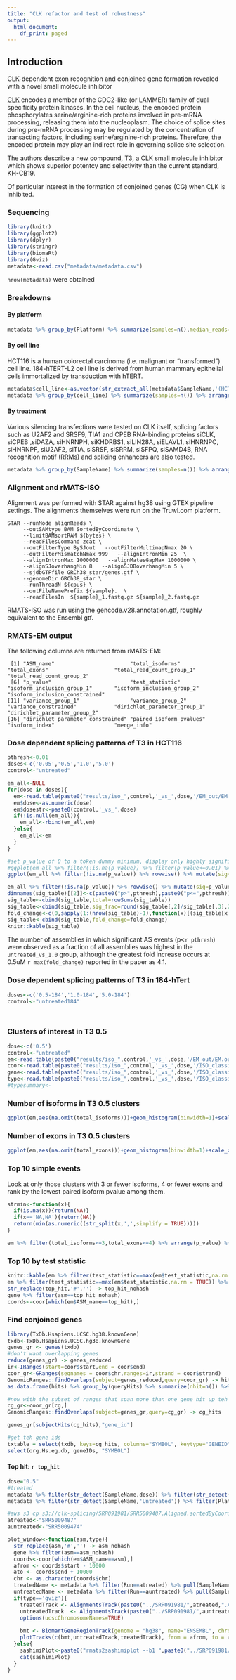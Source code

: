 ```yaml
---
title: "CLK refactor and test of robustness"
output:
  html_document:
    df_print: paged
---
```


## Introduction
CLK-dependent exon recognition and conjoined gene formation revealed with a novel small molecule inhibitor

[CLK](https://www.ncbi.nlm.nih.gov/gene?Db=gene&Cmd=ShowDetailView&TermToSearch=1195) encodes a member of the CDC2-like (or LAMMER) family of dual specificity protein kinases. In the cell nucleus, the encoded protein phosphorylates serine/arginine-rich proteins involved in pre-mRNA processing, releasing them into the nucleoplasm. The choice of splice sites during pre-mRNA processing may be regulated by the concentration of transacting factors, including serine/arginine-rich proteins. Therefore, the encoded protein may play an indirect role in governing splice site selection.

The authors describe a new compound, T3, a CLK small molecule inhibitor which shows superior potentcy and selectivity than the current standard, KH-CB19.

Of particular interest in the formation of conjoined genes (CG) when CLK is inhibited.


### Sequencing

```r
library(knitr)
library(ggplot2)
library(dplyr)
library(stringr)
library(biomaRt)
library(Gviz)
metadata<-read.csv("metadata/metadata.csv")
```

`nrow(metadata)` were obtained

### Breakdowns
#### By platform
```r
metadata %>% group_by(Platform) %>% summarize(samples=n(),median_reads=median(spots))
```

#### By cell line

HCT116 is a human colorectal carcinoma (i.e. malignant or "transformed") cell line. 184-hTERT-L2 cell line is derived from human mammary epithelial cells immortalized by transduction with hTERT.

```r
metadata$cell_line<-as.vector(str_extract_all(metadata$SampleName,'(HCT116|184-hTert)',simplify=TRUE))
metadata %>% group_by(cell_line) %>% summarize(samples=n()) %>% arrange(-samples)
```

#### By treatment

Various silencing transfections were tested on CLK itself, splicing factors such as U2AF2 and SRSF9, TIA1 and CPEB RNA-binding proteins
siCLK, siCPEB ,siDAZA, siHNRNPH, siKHDRBS1, siLIN28A, siELAVL1, siHNRNPC, siHNRNPF, siU2AF2, siTIA, siSRSF, siSRRM, siSFPQ, siSAMD4B, 
RNA recognition motif (RRMs) and splicing enhancers are also tested.


```r
metadata %>% group_by(SampleName) %>% summarize(samples=n()) %>% arrange(-samples)
```

### Alignment and rMATS-ISO
Alignment was performed with STAR against hg38 using GTEX pipeline settings. The alignments themselves were run on the Truwl.com platform.

```
STAR --runMode alignReads \
     --outSAMtype BAM SortedByCoordinate \
     --limitBAMsortRAM ${bytes} \
     --readFilesCommand zcat \
     --outFilterType BySJout   --outFilterMultimapNmax 20 \
     --outFilterMismatchNmax 999   --alignIntronMin 25  \
     --alignIntronMax 1000000   --alignMatesGapMax 1000000 \
     --alignSJoverhangMin 8   --alignSJDBoverhangMin 5 \
     --sjdbGTFfile GRCh38_star/genes.gtf \
     --genomeDir GRCh38_star \
     --runThreadN ${cpus} \
     --outFileNamePrefix ${sample}.  \
     --readFilesIn  ${sample}_1.fastq.gz ${sample}_2.fastq.gz
```

RMATS-ISO was run using the gencode.v28.annotation.gtf, roughly equivalent to the Ensembl gtf.


### RMATS-EM output

The following columns are returned from rMATS-EM:
```
 [1] "ASM_name"                        "total_isoforms"                  "total_exons"                     "total_read_count_group_1"        "total_read_count_group_2"       
 [6] "p_value"                         "test_statistic"                  "isoform_inclusion_group_1"       "isoform_inclusion_group_2"       "isoform_inclusion_constrained"  
[11] "variance_group_1"                "variance_group_2"                "variance_constrained"            "dirichlet_parameter_group_1"     "dirichlet_parameter_group_2"    
[16] "dirichlet_parameter_constrained" "paired_isoform_pvalues"          "isoform_index"                   "merge_info"   
```

### Dose dependent splicing patterns of T3 in HCT116

```r
pthresh<-0.01
doses<-c('0.05','0.5','1.0','5.0')
control<-"untreated"
```

```r
em_all<-NULL
for(dose in doses){
  em<-read.table(paste0("results/iso_",control,'_vs_',dose,'/EM_out/EM.out'),comment.char = '',strip.white = TRUE, header=TRUE)
  em$dose<-as.numeric(dose)
  em$dosestr<-paste0(control,'_vs_',dose)
  if(!is.null(em_all)){
    em_all<-rbind(em_all,em)
  }else{
    em_all<-em
  }
}

#set p_value of 0 to a token dummy minimum, display only highly significant assemblies
#ggplot(em_all %>% filter(!is.na(p_value)) %>% filter(p_value<=0.01) %>% rowwise() %>% dplyr::mutate(p_value = max(p_value,1e-16)),aes(-log(p_value)))+geom_histogram(binwidth=1)+facet_wrap(.~dose)
ggplot(em_all %>% filter(!is.na(p_value)) %>% rowwise() %>% mutate(sig=ifelse(p_value<=pthresh,paste0("p<=",pthresh),paste0("p>",pthresh))),aes(sig,fill=dose))+geom_bar(stat="count")+ylab("Number of ASM clusters")+xlab("Sig level")+facet_wrap(.~dosestr)
```


```r
em_all %>% filter(!is.na(p_value)) %>% rowwise() %>% mutate(sig=p_value<=pthresh) %>% group_by(dose,sig) %>% summarize(cnt=n()) %>% reshape2::acast(dose~sig) -> sig_table
dimnames(sig_table)[[2]]<-c(paste0("p>",pthresh),paste0("p<=",pthresh))
sig_table<-cbind(sig_table,total=rowSums(sig_table))
sig_table<-cbind(sig_table,sig_frac=round(sig_table[,2]/sig_table[,3],2))
fold_change<-c(0,sapply(1:(nrow(sig_table)-1),function(x){(sig_table[x+1,2]/sig_table[x+1,3])/(sig_table[x,2]/sig_table[x,3])}))
sig_table<-cbind(sig_table,fold_change=fold_change)
knitr::kable(sig_table)
```

The number of assemblies in which significant AS events (p<`r pthresh`) were observed as a fraction of all assemblies was highest in the `untreated_vs_1.0` group, although the greatest fold increase occurs at 0.5uM `r max(fold_change)` reported in the paper as 4.1.

### Dose dependent splicing patterns of T3 in 184-hTert
```r
doses<-c('0.5-184','1.0-184','5.0-184')
control<-"untreated184"
```

```r
```

```r
```

### Clusters of interest in T3 0.5
```r
dose<-c('0.5')
control<-"untreated"
em<-read.table(paste0("results/iso_",control,'_vs_',dose,'/EM_out/EM.out'),comment.char = '',strip.white = TRUE, header=TRUE)
coor<-read.table(paste0("results/iso_",control,'_vs_',dose,'/ISO_classify/ISO_module_coor.txt'),comment.char = '',strip.white = TRUE, header=FALSE,sep=":",col.names = c("chr","strand","start","end"))
gene<-read.table(paste0("results/iso_",control,'_vs_',dose,'/ISO_classify/ISO_module_gene.txt'),comment.char = '',strip.white = TRUE, header=FALSE,sep="_",col.names= c("asm","hugo","ensg"))
type<-read.table(paste0("results/iso_",control,'_vs_',dose,'/ISO_classify/ISO_module_type.txt'),comment.char = '',strip.white = TRUE, header=FALSE)
#typesummary<-
```

### Number of isoforms in T3 0.5 clusters
```r
ggplot(em,aes(na.omit(total_isoforms)))+geom_histogram(binwidth=1)+scale_x_continuous(breaks = scales::pretty_breaks(n = 10))
```

### Number of exons in T3 0.5 clusters
```r
ggplot(em,aes(na.omit(total_exons)))+geom_histogram(binwidth=1)+scale_x_continuous(breaks = scales::pretty_breaks(n = 25))
```

### Top 10 simple events

Look at only those clusters with 3 or fewer isoforms, 4 or fewer exons and rank by the lowest paired isoform pvalue among them.

```r
strmin<-function(x){
  if(is.na(x)){return(NA)}
  if(x=='NA,NA'){return(NA)}
  return(min(as.numeric((str_split(x,',',simplify = TRUE)))))
}

em %>% filter(total_isoforms<=3,total_exons<=4) %>% arrange(p_value) %>% head(n=10) -> simple_events

```

### Top 10 by test statistic
```r
knitr::kable(em %>% filter(test_statistic==max(em$test_statistic,na.rm = TRUE)))
em %>% filter(test_statistic==max(em$test_statistic,na.rm = TRUE)) %>% pull(ASM_name) %>% as.character() -> top_hit
str_replace(top_hit,'#','') -> top_hit_nohash
gene %>% filter(asm==top_hit_nohash)
coords<-coor[which(em$ASM_name==top_hit),]
```

### Find conjoined genes
```r
library(TxDb.Hsapiens.UCSC.hg38.knownGene)
txdb<-TxDb.Hsapiens.UCSC.hg38.knownGene
genes_gr <- genes(txdb)
#don't want overlapping genes
reduce(genes_gr) -> genes_reduced
ir<-IRanges(start=coor$start,end = coor$end)
coor_gr<-GRanges(seqnames = coor$chr,ranges=ir,strand = coor$strand)
GenomicRanges::findOverlaps(subject=genes_reduced,query=coor_gr) -> hits
as.data.frame(hits) %>% group_by(queryHits) %>% summarize(nhit=n()) %>% filter(nhit>1) %>% pull(queryHits) -> cg

#now with the subset of ranges that span more than one gene hit up teh original txdb so we can get real gene ids
cg_gr<-coor_gr[cg,]
GenomicRanges::findOverlaps(subject=genes_gr,query=cg_gr) -> cg_hits

genes_gr[subjectHits(cg_hits),"gene_id"]

#get teh gene ids
txtable = select(txdb, keys=cg_hits, columns="SYMBOL", keytype="GENEID")
select(org.Hs.eg.db, geneIDs, "SYMBOL")
```

#### Top hit: `r top_hit`

```r
dose="0.5"
#treated
metadata %>% filter(str_detect(SampleName,dose)) %>% filter(str_detect(SampleName,'T3')) %>% filter(Platform=='ILLUMINA') %>% filter(str_detect(SampleName,'HCT116'))  %>% dplyr::pull(Run) -> treated
metadata %>% filter(str_detect(SampleName,'Untreated')) %>% filter(Platform=='ILLUMINA') %>% filter(str_detect(SampleName,'HCT116')) %>% dplyr::pull(Run) -> untreated

#aws s3 cp s3://clk-splicing/SRP091981/SRR5009487.Aligned.sortedByCoord.out.bam SRP091981/
atreated<-"SRR5009487"
auntreated<-"SRR5009474"

plot_window<-function(asm,type){
  str_replace(asm,'#','') -> asm_nohash
  gene %>% filter(asm==asm_nohash)
  coords<-coor[which(em$ASM_name==asm),]
  afrom <- coords$start - 10000
  ato <- coords$end + 10000
  chr <- as.character(coords$chr)
  treatedName <- metadata %>% filter(Run==atreated) %>% pull(SampleName) %>% as.character() %>% str_replace_all(' ','_')
  untreatedName <- metadata %>% filter(Run==auntreated) %>% pull(SampleName) %>% as.character() %>% str_replace_all(' ','_')
  if(type=='gviz'){
    treatedTrack <- AlignmentsTrack(paste0("../SRP091981/",atreated,".Aligned.sortedByCoord.out.bam"), isPaired = TRUE,name = treatedName)
    untreatedTrack  <- AlignmentsTrack(paste0("../SRP091981/",auntreated,".Aligned.sortedByCoord.out.bam"), isPaired = TRUE, name = untreatedName)
    options(ucscChromosomeNames=TRUE)
    
    bmt <- BiomartGeneRegionTrack(genome = "hg38", name="ENSEMBL", chromosome = chr, start = afrom, end = ato,biomart=biomaRt::useMart(biomart="ensembl",dataset="hsapiens_gene_ensembl") , stacking = "full")
    plotTracks(c(bmt,untreatedTrack,treatedTrack), from = afrom, to = ato, chromosome = chr, type = c("coverage","sashimi"))
  }else{
    sashimiPlot<-paste0("rmats2sashimiplot --b1 ",paste0("../SRP091981/",atreated,".Aligned.sortedByCoord.out.bam")," --b2 ",paste0("../SRP091981/",auntreated,".Aligned.sortedByCoord.out.bam")," -c ",chr,":",coords$strand,":",afrom,":",ato,":../GRCh38_star/gencode.v28.annotation.gtf --l1 ",treatedName," --l2 ",untreatedName, " --exon_s 1 --intron_s 5 -o sashimiout")
    cat(sashimiPlot)
  }
}
```